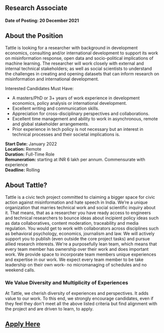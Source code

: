 ## Research Associate

#### Date of Posting: 20 December 2021

## About the Position

Tattle is looking for a researcher with background in development economics, consulting and/or international development to
support its work on misinformation response, open data and socio-political implications of machine learning. The researcher will work closely with external and internal technical stakeholders; as well as social scientists to understand the challenges in creating and opening datasets that can inform research on misinformation and international development.

Interested Candidates Must Have:

- A masters/PhD or 3+ years of work experience in development economics, policy analysis or international development.
- Excellent writing and communication skills.
- Appreciation for cross-disciplinary perspectives and collaborations.
- Excellent time management and ability to work in asynchronous, remote and global stakeholder arrangements.
- Prior experience in tech policy is not necessary but an interest in technical processes and their societal implications is.

**Start Date:** January 2022  
**Location:** Remote  
**Duration:** Full-Time Role  
**Remuneration:** starting at INR 6 lakh per annum. Commensurate with experience  
**Deadline:** Rolling

## About Tattle?

Tattle is a civic tech project committed to claiming a bigger space for civic action against misinformation and hate speech in India. We’re a unique organization that marries technical work and social scientific inquiry about it. That means, that as a researcher you have ready access to engineers and technical researchers to bounce ideas about incipient policy ideas such as data collaboratives, content moderation, traceability and media regulation. You would get to work with collaborators across disciplines such as behavioral psychology, economics, journalism and law. We will actively support you to publish (even outside the core project tasks) and pursue allied research interests.
We're a purposefully lean team, which means that every team member has ownership over their work and does important work. We provide space to incorporate team members unique experiences and expertise in our work. We expect every team member to be take leadership on their own work- no micromanaging of schedules and no weekend calls.

### We Value Diversity and Multiplicity of Experiences

At Tattle, we cherish diversity of experiences and perspectives. It adds value to our work. To this end, we strongly encourage candidates, even if they feel they don't meet all the above listed criteria but find alignment with the project and are driven to learn, to apply.

## [Apply Here](https://docs.google.com/forms/d/e/1FAIpQLSf9kH9vWZoscBzxMITtxbTlmUJlogj9HejsZXUjs_H1dzssuQ/viewform?usp=sf_link)

